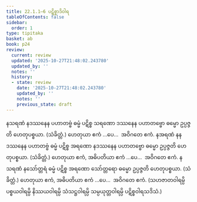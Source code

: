 ```yaml
---
title: 22.1.1–6 ပဋိစ္စာဒိဝါရ
tableOfContents: false
sidebar:
  order: 1
type: tipitaka
basket: ab
book: p24
review:
  current: review
  updated: '2025-10-27T21:48:02.243780'
  updated_by: ''
  notes: ''
  history:
  - state: review
    date: '2025-10-27T21:48:02.243780'
    updated_by: ''
    notes: ''
    previous_state: draft
---
```



<ReviewStatus review={frontmatter.review} showDetails={true} />

<HypothesisAnnotation frontmatter={frontmatter} />

<DynamicBreadcrumb />

<Division number="86" book="p24" e="ch" v="40" p="440">

<Paragraph number="181" book="p24">
နသရဏံ နဒဿနေန ပဟာတဗ္ဗံ ဓမ္မံ ပဋိစ္စ သရဏော ဒဿနေန ပဟာတဗ္ဗော ဓမ္မော ဥပ္ပဇ္ဇတိ ဟေတုပစ္စယာ. (သံခိတ္တံ.) ဟေတုယာ ဧကံ …ပေ…  အဝိဂတေ ဧကံ.
</Paragraph>

<Paragraph number="182" book="p24">
နအရဏံ နနဒဿနေန ပဟာတဗ္ဗံ ဓမ္မံ ပဋိစ္စ အရဏော နဒဿနေန ပဟာတဗ္ဗော ဓမ္မော ဥပ္ပဇ္ဇတိ ဟေတုပစ္စယာ. (သံခိတ္တံ.) ဟေတုယာ ဧကံ, အဓိပတိယာ ဧကံ …ပေ…  အဝိဂတေ ဧကံ.
</Paragraph>

</Division>
<Division number="87" book="p24" e="ch" v="40" p="440">

<Paragraph number="183" book="p24">
နသရဏံ နသော်တ္တရံ ဓမ္မံ ပဋိစ္စ အရဏော သော်တ္တရော ဓမ္မော ဥပ္ပဇ္ဇတိ ဟေတုပစ္စယာ. (သံခိတ္တံ.) ဟေတုယာ ဧကံ, အဓိပတိယာ ဧကံ …ပေ…  အဝိဂတေ ဧကံ.
</Paragraph>

<Paragraph number="184" book="p24">
(သဟဇာတဝါရမ္ပိ ပစ္စယဝါရမ္ပိ နိဿယဝါရမ္ပိ သံသဋ္ဌဝါရမ္ပိ သမ္ပယုတ္တဝါရမ္ပိ ပဋိစ္စဝါရသဒိသံ.)
</Paragraph>
</Division>